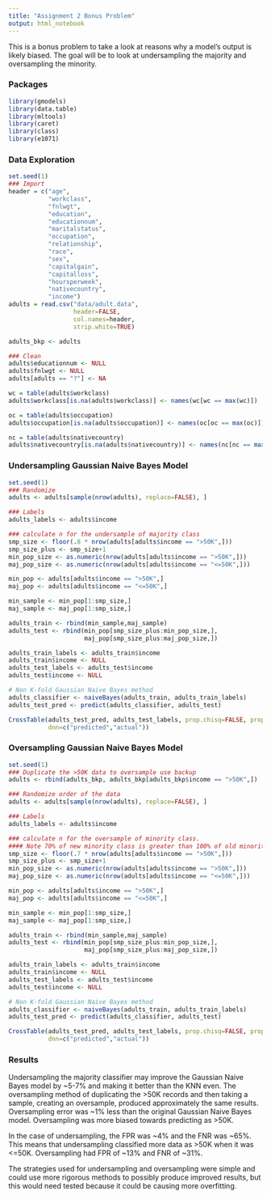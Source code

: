 ```yaml
---
title: "Assignment 2 Bonus Problem"
output: html_notebook
---
```


This is a bonus problem to take a look at reasons why a model's output is likely
biased. The goal will be to look at undersampling the majority and oversampling
the minority.

### Packages

```r
library(gmodels)
library(data.table)
library(mltools)
library(caret)
library(class)
library(e1071)
```

### Data Exploration

```r
set.seed(1)
### Import
header = c("age",
           "workclass",
           "fnlwgt",
           "education",
           "educationnum",
           "maritalstatus",
           "occupation",
           "relationship",
           "race",
           "sex",
           "capitalgain",
           "capitalloss",
           "hoursperweek",
           "nativecountry",
           "income")
adults = read.csv("data/adult.data", 
                  header=FALSE,
                  col.names=header,
                  strip.white=TRUE)

adults_bkp <- adults

### Clean
adults$educationnum <- NULL
adults$fnlwgt <- NULL
adults[adults == "?"] <- NA

wc = table(adults$workclass)
adults$workclass[is.na(adults$workclass)] <- names(wc[wc == max(wc)])

oc = table(adults$occupation)
adults$occupation[is.na(adults$occupation)] <- names(oc[oc == max(oc)])

nc = table(adults$nativecountry)
adults$nativecountry[is.na(adults$nativecountry)] <- names(nc[nc == max(nc)])
```

### Undersampling Gaussian Naive Bayes Model

```r
set.seed(1)
### Randomize
adults <- adults[sample(nrow(adults), replace=FALSE), ]

### Labels
adults_labels <- adults$income

### calculate n for the undersample of majority class
smp_size <- floor(.8 * nrow(adults[adults$income == ">50K",]))
smp_size_plus <- smp_size+1
min_pop_size <- as.numeric(nrow(adults[adults$income == ">50K",]))
maj_pop_size <- as.numeric(nrow(adults[adults$income == "<=50K",]))

min_pop <- adults[adults$income == ">50K",]
maj_pop <- adults[adults$income == "<=50K",]

min_sample <- min_pop[1:smp_size,]
maj_sample <- maj_pop[1:smp_size,]

adults_train <- rbind(min_sample,maj_sample)
adults_test <- rbind(min_pop[smp_size_plus:min_pop_size,], 
                     maj_pop[smp_size_plus:maj_pop_size,])

adults_train_labels <- adults_train$income
adults_train$income <- NULL
adults_test_labels <- adults_test$income
adults_test$income <- NULL

# Non K-fold Gaussian Naive Bayes method
adults_classifier <- naiveBayes(adults_train, adults_train_labels)
adults_test_pred <- predict(adults_classifier, adults_test)

CrossTable(adults_test_pred, adults_test_labels, prop.chisq=FALSE, prop.t=FALSE,
           dnn=c("predicted","actual"))
```

### Oversampling Gaussian Naive Bayes Model

```r
set.seed(1)
### Duplicate the >50K data to oversample use backup
adults <- rbind(adults_bkp, adults_bkp[adults_bkp$income == ">50K",])

### Randomize order of the data
adults <- adults[sample(nrow(adults), replace=FALSE), ]

### Labels
adults_labels <- adults$income

### calculate n for the oversample of minority class. 
#### Note 70% of new minority class is greater than 100% of old minority class.
smp_size <- floor(.7 * nrow(adults[adults$income == ">50K",]))
smp_size_plus <- smp_size+1
min_pop_size <- as.numeric(nrow(adults[adults$income == ">50K",]))
maj_pop_size <- as.numeric(nrow(adults[adults$income == "<=50K",]))

min_pop <- adults[adults$income == ">50K",]
maj_pop <- adults[adults$income == "<=50K",]

min_sample <- min_pop[1:smp_size,]
maj_sample <- maj_pop[1:smp_size,]

adults_train <- rbind(min_sample,maj_sample)
adults_test <- rbind(min_pop[smp_size_plus:min_pop_size,], 
                     maj_pop[smp_size_plus:maj_pop_size,])

adults_train_labels <- adults_train$income
adults_train$income <- NULL
adults_test_labels <- adults_test$income
adults_test$income <- NULL

# Non K-fold Gaussian Naive Bayes method
adults_classifier <- naiveBayes(adults_train, adults_train_labels)
adults_test_pred <- predict(adults_classifier, adults_test)

CrossTable(adults_test_pred, adults_test_labels, prop.chisq=FALSE, prop.t=FALSE,
           dnn=c("predicted","actual"))
```

### Results

Undersampling the majority classifier may improve the Gaussian Naive Bayes model 
by ~5-7% and making it better than the KNN even. The oversampling method of 
duplicating the >50K records and then taking a sample, creating an oversample,
produced approximately the same results. Oversampling error was ~1% less than
the original Gaussian Naive Bayes model. Oversampling was more biased towards 
predicting as >50K. 

In the case of undersampling, the FPR was ~4% and the FNR was ~65%. This means 
that undersampling classified more data as >50K when it was <=50K. Oversampling 
had FPR of ~13% and FNR of ~31%. 

The strategies used for undersampling and oversampling were simple and could use
more rigorous methods to possibly produce improved results, but this would need
tested because it could be causing more overfitting.